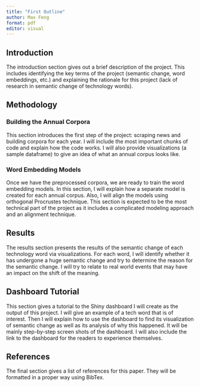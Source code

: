 ```yaml
---
title: "First Outline"
author: Max Feng
format: pdf
editor: visual
---
```


## Introduction

The introduction section gives out a brief description of the project. This includes identifying the key terms of the project (semantic change, word embeddings, etc.) and explaining the rationale for this project (lack of research in semantic change of technology words).

## Methodology

### Building the Annual Corpora

This section introduces the first step of the project: scraping news and building corpora for each year. I will include the most important chunks of code and explain how the code works. I will also provide visualizations (a sample dataframe) to give an idea of what an annual corpus looks like.

### Word Embedding Models

Once we have the preprocessed corpora, we are ready to train the word embedding models. In this section, I will explain how a separate model is created for each annual corpus. Also, I will align the models using orthogonal Procrustes technique. This section is expected to be the most technical part of the project as it includes a complicated modeling approach and an alignment technique.

## Results

The results section presents the results of the semantic change of each technology word via visualizations. For each word, I will identify whether it has undergone a huge semantic change and try to determine the reason for the semantic change. I will try to relate to real world events that may have an impact on the shift of the meaning.

## Dashboard Tutorial

This section gives a tutorial to the Shiny dashboard I will create as the output of this project. I will give an example of a tech word that is of interest. Then I will explain how to use the dashboard to find its visualization of semantic change as well as its analysis of why this happened. It will be mainly step-by-step screen shots of the dashboard. I will also include the link to the dashboard for the readers to experience themselves.

## References

The final section gives a list of references for this paper. They will be formatted in a proper way using BibTex.
